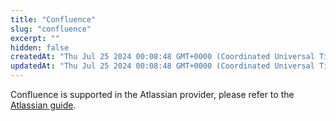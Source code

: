 ```yaml
---
title: "Confluence"
slug: "confluence"
excerpt: ""
hidden: false
createdAt: "Thu Jul 25 2024 00:08:48 GMT+0000 (Coordinated Universal Time)"
updatedAt: "Thu Jul 25 2024 00:08:48 GMT+0000 (Coordinated Universal Time)"
---
```

Confluence is supported in the Atlassian provider, please refer to the [Atlassian guide](/provider-guides/atlassian).
